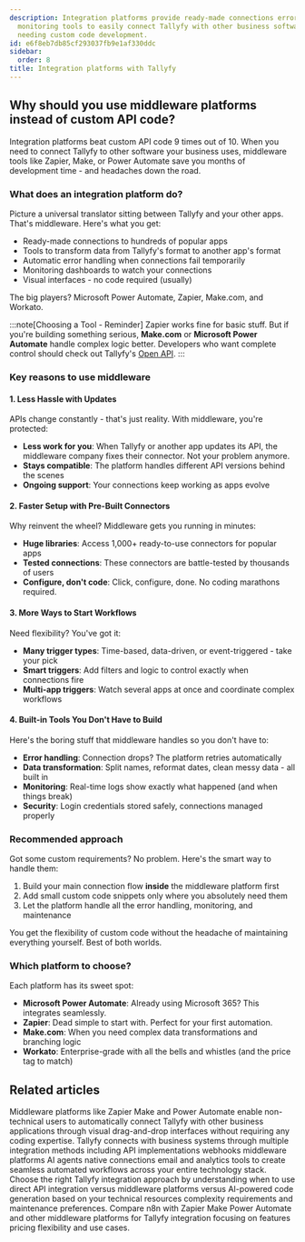 ```yaml
---
description: Integration platforms provide ready-made connections error handling and
  monitoring tools to easily connect Tallyfy with other business software without
  needing custom code development.
id: e6f8eb7db85cf293037fb9e1af330ddc
sidebar:
  order: 8
title: Integration platforms with Tallyfy
---
```


## Why should you use middleware platforms instead of custom API code?

Integration platforms beat custom API code 9 times out of 10. When you need to connect Tallyfy to other software your business uses, middleware tools like Zapier, Make, or Power Automate save you months of development time - and headaches down the road.

### What does an integration platform do?

Picture a universal translator sitting between Tallyfy and your other apps. That's middleware. Here's what you get:

- Ready-made connections to hundreds of popular apps
- Tools to transform data from Tallyfy's format to another app's format
- Automatic error handling when connections fail temporarily
- Monitoring dashboards to watch your connections
- Visual interfaces - no code required (usually)

The big players? Microsoft Power Automate, Zapier, Make.com, and Workato.

:::note[Choosing a Tool - Reminder]
Zapier works fine for basic stuff. But if you're building something serious, **Make.com** or **Microsoft Power Automate** handle complex logic better. Developers who want complete control should check out Tallyfy's [Open API](/products/pro/integrations/open-api/).
:::

### Key reasons to use middleware

#### 1. Less Hassle with Updates

APIs change constantly - that's just reality. With middleware, you're protected:

- **Less work for you**: When Tallyfy or another app updates its API, the middleware company fixes their connector. Not your problem anymore.
- **Stays compatible**: The platform handles different API versions behind the scenes
- **Ongoing support**: Your connections keep working as apps evolve

#### 2. Faster Setup with Pre-Built Connectors

Why reinvent the wheel? Middleware gets you running in minutes:

- **Huge libraries**: Access 1,000+ ready-to-use connectors for popular apps
- **Tested connections**: These connectors are battle-tested by thousands of users
- **Configure, don't code**: Click, configure, done. No coding marathons required.

#### 3. More Ways to Start Workflows

Need flexibility? You've got it:

- **Many trigger types**: Time-based, data-driven, or event-triggered - take your pick
- **Smart triggers**: Add filters and logic to control exactly when connections fire
- **Multi-app triggers**: Watch several apps at once and coordinate complex workflows

#### 4. Built-in Tools You Don't Have to Build

Here's the boring stuff that middleware handles so you don't have to:

- **Error handling**: Connection drops? The platform retries automatically
- **Data transformation**: Split names, reformat dates, clean messy data - all built in
- **Monitoring**: Real-time logs show exactly what happened (and when things break)
- **Security**: Login credentials stored safely, connections managed properly

### Recommended approach

Got some custom requirements? No problem. Here's the smart way to handle them:

1. Build your main connection flow **inside** the middleware platform first
2. Add small custom code snippets only where you absolutely need them
3. Let the platform handle all the error handling, monitoring, and maintenance

You get the flexibility of custom code without the headache of maintaining everything yourself. Best of both worlds.

<lite-vimeo videoid="349793950"></lite-vimeo>

### Which platform to choose?

Each platform has its sweet spot:

- **Microsoft Power Automate**: Already using Microsoft 365? This integrates seamlessly.
- **Zapier**: Dead simple to start with. Perfect for your first automation.
- **Make.com**: When you need complex data transformations and branching logic
- **Workato**: Enterprise-grade with all the bells and whistles (and the price tag to match)


## Related articles
<CardGrid>
<LinkTitleCard header="<b>Integrations > Middleware</b>" href="/products/pro/integrations/middleware/" > Middleware platforms like Zapier Make and Power Automate enable non-technical users to automatically connect Tallyfy with other business applications through visual drag-and-drop interfaces without requiring any coding expertise. </LinkTitleCard>
<LinkTitleCard header="<b>Pro > Integrations</b>" href="/products/pro/integrations/" > Tallyfy connects with business systems through multiple integration methods including API implementations webhooks middleware platforms AI agents native connections email and analytics tools to create seamless automated workflows across your entire technology stack. </LinkTitleCard>
<LinkTitleCard header="<b>Integrations > Choosing the right integration approach</b>" href="/products/pro/integrations/choosing-integration-approach/" > Choose the right Tallyfy integration approach by understanding when to use direct API integration versus middleware platforms versus AI-powered code generation based on your technical resources complexity requirements and maintenance preferences. </LinkTitleCard>
<LinkTitleCard header="<b>N8N > n8n vs other middleware platforms</b>" href="/products/pro/integrations/middleware/n8n/n8n-vs-other-middleware-platforms/" > Compare n8n with Zapier Make Power Automate and other middleware platforms for Tallyfy integration focusing on features pricing flexibility and use cases. </LinkTitleCard>
</CardGrid>